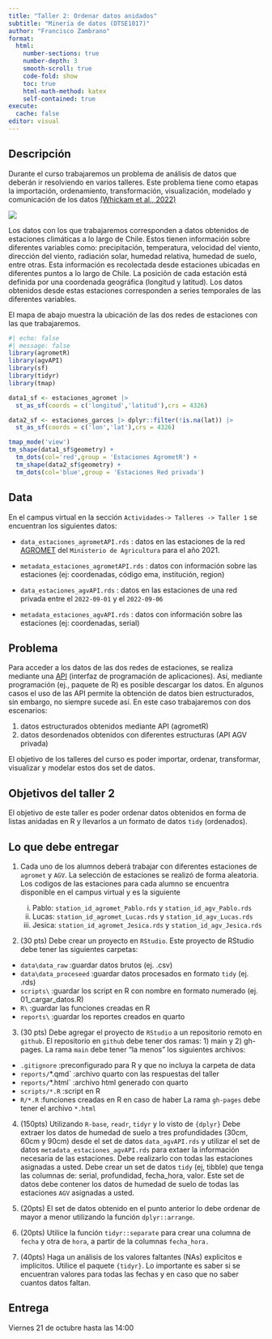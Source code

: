 ```yaml
---
title: "Taller 2: Ordenar datos anidados"
subtitle: "Minería de datos (DTSE1017)"
author: "Francisco Zambrano"
format:
  html:
    number-sections: true
    number-depth: 3
    smooth-scroll: true
    code-fold: show
    toc: true
    html-math-method: katex
    self-contained: true
execute: 
  cache: false
editor: visual
---
```


## Descripción

Durante el curso trabajaremos un problema de análisis de datos que deberán ir resolviendo en varios talleres. Este problema tiene como etapas la importación, ordenamiento, transformación, visualización, modelado y comunicación de los datos [(Whickam et al., 2022)](https://es.r4ds.hadley.nz/domardatos-intro.html)

![](https://es.r4ds.hadley.nz/diagrams_w_text_as_path/es/data-science-wrangle.svg){align="center"}

Los datos con los que trabajaremos corresponden a datos obtenidos de estaciones climáticas a lo largo de Chile. Estos tienen información sobre diferentes variables como: precipitación, temperatura, velocidad del viento, dirección del viento, radiación solar, humedad relativa, humedad de suelo, entre otras. Esta información es recolectada desde estaciones ubicadas en diferentes puntos a lo largo de Chile. La posición de cada estación está definida por una coordenada geográfica (longitud y latitud). Los datos obtenidos desde estas estaciones corresponden a series temporales de las diferentes variables.

El mapa de abajo muestra la ubicación de las dos redes de estaciones con las que trabajaremos.

```r
#| echo: false
#| message: false
library(agrometR)
library(agvAPI)
library(sf)
library(tidyr)
library(tmap)

data1_sf <- estaciones_agromet |> 
  st_as_sf(coords = c('longitud','latitud'),crs = 4326)

data2_sf <- estaciones_garces |> dplyr::filter(!is.na(lat)) |> 
  st_as_sf(coords = c('lon','lat'),crs = 4326)

tmap_mode('view')
tm_shape(data1_sf$geometry) +
  tm_dots(col='red',group = 'Estaciones AgrometR') +
  tm_shape(data2_sf$geometry) +
  tm_dots(col='blue',group = 'Estaciones Red privada')
```

## Data

En el campus virtual en la sección `Actividades-> Talleres -> Taller 1` se encuentran los siguientes datos:

-   `data_estaciones_agrometAPI.rds` : datos en las estaciones de la red [AGROMET](https://www.agromet.cl/) del `Ministerio de Agricultura` para el año 2021.

-   `metadata_estaciones_agrometAPI.rds` : datos con información sobre las estaciones (ej: coordenadas, código ema, institución, region)

-   `data_estaciones_agvAPI.rds` : datos en las estaciones de una red privada entre el `2022-09-01` y el `2022-09-06`

-   `metadata_estaciones_agvAPI.rds` : datos con información sobre las estaciones (ej: coordenadas, serial)

## Problema

Para acceder a los datos de las dos redes de estaciones, se realiza mediante una [API](https://es.wikipedia.org/wiki/Web_API) (interfaz de programación de aplicaciones). Así, mediante programación (ej., paquete de R) es posible descargar los datos. En algunos casos el uso de las API permite la obtención de datos bien estructurados, sin embargo, no siempre sucede así. En este caso trabajaremos con dos escenarios:

1)  datos estructurados obtenidos mediante API (agrometR)
2)  datos desordenados obtenidos con diferentes estructuras (API AGV privada)

El objetivo de los talleres del curso es poder importar, ordenar, transformar, visualizar y modelar estos dos set de datos.

## Objetivos del taller 2

El objetivo de este taller es poder ordenar datos obtenidos en forma de listas anidadas en R y llevarlos a un formato de datos `tidy` (ordenados).

## Lo que debe entregar

1)  Cada uno de los alumnos deberá trabajar con diferentes estaciones de `agromet` y `AGV`. La selección de estaciones se realizó de forma aleatoria. Los codigos de las estaciones para cada alumno se encuentra disponible en el campus virtual y es la siguiente

    i)  Pablo: `station_id_agromet_Pablo.rds` y `station_id_agv_Pablo.rds`
    ii) Lucas: `station_id_agromet_Lucas.rds` y `station_id_agv_Lucas.rds`
    iii) Jesica: `station_id_agromet_Jesica.rds` y `station_id_agv_Jesica.rds`

2)  (30 pts) Debe crear un proyecto en `RStudio`. Este proyecto de RStudio debe tener las siguientes carpetas:

-   `data\data_raw` :guardar datos brutos (ej. .csv)
-   `data\data_proceseed` :guardar datos procesados en formato `tidy` (ej. .rds)
-   `scripts\` :guardar los script en R con nombre en formato numerado (ej. 01_cargar_datos.R)
-   `R\` :guardar las funciones creadas en R
-   `reports\` :guardar los reportes creados en quarto

3)  (30 pts) Debe agregar el proyecto de `RStudio` a un repositorio remoto en `github`. El repositorio en `github` debe tener dos ramas: 1) main y 2) gh-pages. La rama `main` debe tener "la menos" los siguientes archivos:

-   `.gitignore` :preconfigurado para R y que no incluya la carpeta de data
-   `reports/`\*.qmd\` :archivo quarto con las respuestas del taller
-   `reports/`\*.html\` :archivo html generado con quarto
-   `scripts/*.R` :script en R
-   `R/*.R` :funciones creadas en R en caso de haber La rama `gh-pages` debe tener el archivo `*.html`

4)  (150pts) Utilizando `R-base`, `readr`, `tidyr` y lo visto de `{dplyr}` Debe extraer los datos de humedad de suelo a tres profundidades (30cm, 60cm y 90cm) desde el set de datos `data_agvAPI.rds` y utilizar el set de datos `metadata_estaciones_agvAPI.rds` para extaer la información necesaria de las estaciones. Debe realizarlo con todas las estaciones asignadas a usted. Debe crear un set de datos `tidy` (ej, tibble) que tenga las columnas de: serial, profundidad, fecha_hora, valor. Este set de datos debe contener los datos de humedad de suelo de todas las estaciones `AGV` asignadas a usted.

5)  (20pts) El set de datos obtenido en el punto anterior lo debe ordenar de mayor a menor utilizando la función `dplyr::arrange`.

6)  (20pts) Utilice la función `tidyr::separate` para crear una columna de `fecha` y otra de `hora`, a partir de la columnas `fecha_hora.`

7)  (40pts) Haga un análisis de los valores faltantes (NAs) explicitos e implicitos. Utilice el paquete `{tidyr}`. Lo importante es saber si se encuentran valores para todas las fechas y en caso que no saber cuantos datos faltan.

## Entrega

Viernes 21 de octubre hasta las 14:00
